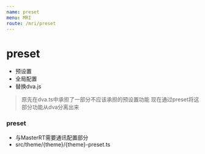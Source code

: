 ```yaml
---
name: preset
menu: MRI
route: /mri/preset
---
```


# preset

- 预设置
- 全局配置
- 替换dva.js

> 原先在dva.ts中承担了一部分不应该承担的预设置功能
> 现在通过preset将这部分功能从dva分离出来

### preset

- 与MasterRT需要通讯配置部分
- src/theme/{theme}/{theme}-preset.ts




